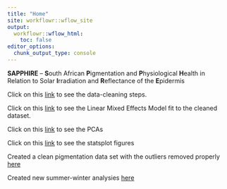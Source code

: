 ```yaml
---
title: "Home"
site: workflowr::wflow_site
output:
  workflowr::wflow_html:
    toc: false
editor_options:
  chunk_output_type: console
---
```


**SAPPHIRE** – **S**outh African **P**igmentation and **P**hysiological **H**ealth in Relation to Solar **I**rradiation and **R**eflectance of the **E**pidermis

Click on this [link](data_cleaning_composite.html) to see the data-cleaning steps.

Click on this [link](data_modeling_1.html) to see the Linear Mixed Effects Model fit to the cleaned dataset.

Click on this [link](pca.html) to see the PCAs
 
Click on this [link](statsplot.html) to see the statsplot figures

Created a clean pigmentation data set with the outliers removed properly [here](pigmentationdata.html)

Created new summer-winter analysies [here](summer-winter.html)
